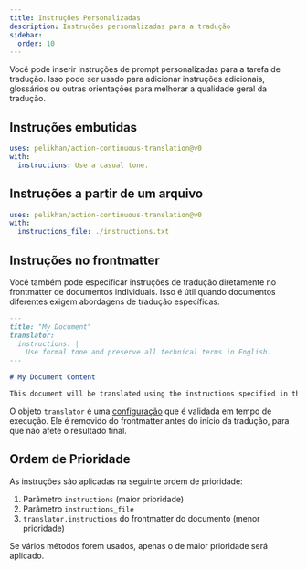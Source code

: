 ```yaml
---
title: Instruções Personalizadas
description: Instruções personalizadas para a tradução
sidebar:
  order: 10
---
```


Você pode inserir instruções de prompt personalizadas para a tarefa de tradução. Isso pode ser usado para adicionar instruções adicionais, glossários ou outras orientações para melhorar a qualidade geral da tradução.

## Instruções embutidas

```yaml title=".github/workflows/ct.yml" "instructions: Use a casual tone."
uses: pelikhan/action-continuous-translation@v0
with:
  instructions: Use a casual tone.
```

## Instruções a partir de um arquivo

```yaml title=".github/workflows/ct.yml" "instructions_file: ./instructions.txt"
uses: pelikhan/action-continuous-translation@v0
with:
  instructions_file: ./instructions.txt
```

## Instruções no frontmatter

Você também pode especificar instruções de tradução diretamente no frontmatter de documentos individuais. Isso é útil quando documentos diferentes exigem abordagens de tradução específicas.

```markdown title="example.md"
---
title: "My Document"
translator:
  instructions: |
    Use formal tone and preserve all technical terms in English.
---

# My Document Content

This document will be translated using the instructions specified in the frontmatter.
```

O objeto `translator` é uma [configuração](../../reference/configuration/) que é validada em tempo de execução. Ele é removido do frontmatter antes do início da tradução, para que não afete o resultado final.

## Ordem de Prioridade

As instruções são aplicadas na seguinte ordem de prioridade:

1. Parâmetro `instructions` (maior prioridade)
2. Parâmetro `instructions_file`
3. `translator.instructions` do frontmatter do documento (menor prioridade)

Se vários métodos forem usados, apenas o de maior prioridade será aplicado.
